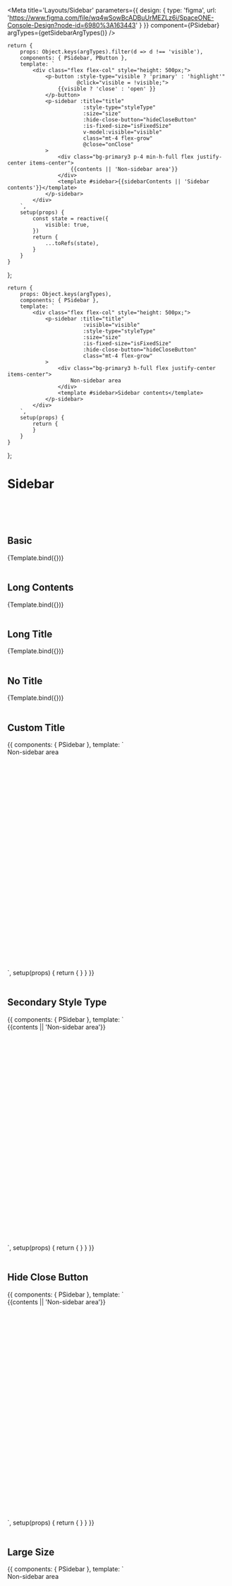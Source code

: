 

<Meta title='Layouts/Sidebar' parameters={{
    design: {
        type: 'figma',
        url: 'https://www.figma.com/file/wq4wSowBcADBuUrMEZLz6i/SpaceONE-Console-Design?node-id=6980%3A163443'
    }
}} component={PSidebar} argTypes={getSidebarArgTypes()} />


    return {
        props: Object.keys(argTypes).filter(d => d !== 'visible'),
        components: { PSidebar, PButton },
        template: `
            <div class="flex flex-col" style="height: 500px;">
                <p-button :style-type="visible ? 'primary' : 'highlight'"
                          @click="visible = !visible;">
                    {{visible ? 'close' : 'open' }}
                </p-button>
                <p-sidebar :title="title"
                            :style-type="styleType"
                            :size="size"
                            :hide-close-button="hideCloseButton"
                            :is-fixed-size="isFixedSize"
                            v-model:visible="visible"
                            class="mt-4 flex-grow"
                            @close="onClose"
                >
                    <div class="bg-primary3 p-4 min-h-full flex justify-center items-center">
                        {{contents || 'Non-sidebar area'}}
                    </div>
                    <template #sidebar>{{sidebarContents || 'Sidebar contents'}}</template>
                </p-sidebar>
            </div>
        `,
        setup(props) {
            const state = reactive({
                visible: true,
            })
            return {
                ...toRefs(state),
            }
        }
    }
};

    return {
        props: Object.keys(argTypes),
        components: { PSidebar },
        template: `
            <div class="flex flex-col" style="height: 500px;">
                <p-sidebar :title="title"
                            :visible="visible"
                            :style-type="styleType"
                            :size="size"
                            :is-fixed-size="isFixedSize"
                            :hide-close-button="hideCloseButton"
                            class="mt-4 flex-grow"
                >
                    <div class="bg-primary3 h-full flex justify-center items-center">
                        Non-sidebar area
                    </div>
                    <template #sidebar>Sidebar contents</template>
                </p-sidebar>
            </div>
        `,
        setup(props) {
            return {
            }
        }
    }
};


# Sidebar
<br/>
<br/>
<br/>

## Basic

<Canvas>
    <Story name="basic" argTypes={{
        contents: {
            defaultValue: ''
        },
        sidebarContents: {
            defaultValue: ''
        }
    }}>
        {Template.bind({})}
    </Story>
</Canvas>

<br/>
<br/>

## Long Contents

<Canvas>
    <Story name="long contents" argTypes={{
        contents: {
            defaultValue: faker.lorem.lines(100)
        },
        sidebarContents: {
            defaultValue: faker.lorem.lines(50)
        }
    }}>
        {Template.bind({})}
    </Story>
</Canvas>

<br/>
<br/>

## Long Title

<Canvas>
    <Story name="long title" argTypes={{
        contents: {
            defaultValue: ''
        },
        sidebarContents: {
            defaultValue: faker.lorem.lines(50)
        }
    }} args={{
        title: faker.lorem.lines(2)
    }}>
        {Template.bind({})}
    </Story>
</Canvas>

<br/>
<br/>

## No Title

<Canvas>
    <Story name="no title" argTypes={{
        contents: {
            defaultValue: ''
        },
        sidebarContents: {
            defaultValue: faker.lorem.lines(50)
        },
    }} args={{
        title: undefined
    }}>
        {Template.bind({})}
    </Story>
</Canvas>

<br/>
<br/>

## Custom Title

<Canvas>
    <Story name="custom title" argTypes={{
        contents: {
            defaultValue: ''
        },
        sidebarContents: {
            defaultValue: ''
        }
    }}>
        {{
            components: { PSidebar },
            template: `
            <div style="height: 500px;">
                <p-sidebar :visible="true"
                            class="mt-4"
                >
                    <div class="bg-primary3 h-full flex justify-center items-center">
                        Non-sidebar area
                    </div>
                    <template #title>
                        <strong class="text-coral">This is Custom Title</strong> with title slot.
                    </template>
                    <template #sidebar>Sidebar Contents</template>
                </p-sidebar>
            </div>
    <!--<div>-->`,
            setup(props) {
                return {
                }
            }
        }}
    </Story>
</Canvas>

<br/>
<br/>


## Secondary Style Type

<Canvas>
    <Story name="Secondary Style Type" argTypes={{
        contents: {
            defaultValue: ''
        },
        sidebarContents: {
            defaultValue: 'Style Type - Secondary'
        }
    }}>
        {{
            components: { PSidebar },
            template: `
            <div style="height: 500px;">
                <p-sidebar :visible="true"
                            title="Secondary Style Type"
                            style-type="secondary"
                            class="mt-4"
                >
                    <div class="bg-primary3 p-4 min-h-full flex justify-center items-center">
                        {{contents || 'Non-sidebar area'}}
                    </div>
                    <template #sidebar>{{sidebarContents || 'Sidebar contents'}}</template>
                </p-sidebar>
            </div>
    <!--<div>-->`,
            setup(props) {
                return {
                }
            }
        }}
    </Story>
</Canvas>

<br/>
<br/>

## Hide Close Button

<Canvas>
    <Story name="Hide Close Button" argTypes={{
        contents: {
            defaultValue: ''
        },
        sidebarContents: {
            defaultValue: 'Style Type - Secondary'
        }
    }}>
        {{
            components: { PSidebar },
            template: `
            <div style="height: 500px;">
                <p-sidebar :visible="true"
                            title="No Close Button"
                            :hide-close-button="true"
                            class="mt-4"
                >
                    <div class="bg-primary3 p-4 min-h-full flex justify-center items-center">
                        {{contents || 'Non-sidebar area'}}
                    </div>
                    <template #sidebar>{{sidebarContents || 'Sidebar contents'}}</template>
                </p-sidebar>
            </div>
    <!--<div>-->`,
            setup(props) {
                return {
                }
            }
        }}
    </Story>
</Canvas>

<br/>
<br/>

## Large Size

<Canvas>
    <Story name="Large Size">
        {{
            components: { PSidebar },
            template: `
            <div style="height: 500px;">
                <p-sidebar :visible="true"
                            title="Large Size"
                            :hide-close-button="true"
                            size="lg"
                            class="mt-4"
                >
                    <div class="bg-primary3 p-4 min-h-full flex justify-center items-center">
                        Non-sidebar area
                    </div>
                    <template #sidebar>Large Size</template>
                </p-sidebar>
            </div>
    <!--<div>-->`,
            setup(props) {
                return {
                }
            }
        }}
    </Story>
</Canvas>

<br/>
<br/>

## Medium Size

<Canvas>
    <Story name="Medium Size">
        {{
            components: { PSidebar },
            template: `
            <div style="height: 500px;">
                <p-sidebar :visible="true"
                            title="Medium Size"
                            :hide-close-button="true"
                            size="md"
                            class="mt-4"
                >
                    <div class="bg-primary3 p-4 min-h-full flex justify-center items-center">
                        Non-sidebar area
                    </div>
                    <template #sidebar>Medium Size</template>
                </p-sidebar>
            </div>
    <!--<div>-->`,
            setup(props) {
                return {
                }
            }
        }}
    </Story>
</Canvas>

<br/>
<br/>

<br/>
<br/>

## Small Size

<Canvas>
    <Story name="Small Size">
        {{
            components: { PSidebar },
            template: `
            <div style="height: 500px;">
                <p-sidebar :visible="true"
                            title="Small Size"
                            :hide-close-button="true"
                            size="sm"
                            class="mt-4"
                >
                    <div class="bg-primary3 p-4 min-h-full flex justify-center items-center">
                        Non-sidebar area
                    </div>
                    <template #sidebar>Small Size</template>
                </p-sidebar>
            </div>
    <!--<div>-->`,
            setup(props) {
                return {
                }
            }
        }}
    </Story>
</Canvas>

<br/>
<br/>

## Footer Slot

<Canvas>
    <Story name="Footer Slot">
        {{
            components: { PSidebar },
            template: `
            <div style="height: 500px;">
                <p-sidebar :visible="true"
                            title="Footer Sidebar"
                            :hide-close-button="true"
                            class="mt-4"
                >
                    <div class="bg-primary3 p-4 min-h-full flex justify-center items-center">
                        Non-sidebar area
                    </div>
                    <template #sidebar>content</template>
                    <template #footer>
                        <div class="bg-gray-200">Footer Area</div>
                    </template>
                </p-sidebar>
            </div>
    <!--<div>-->`,
            setup(props) {
                return {
                }
            }
        }}
    </Story>
</Canvas>

<br/>
<br/>

## Playground

<Canvas>
    <Story name="playground" >
        {Playground.bind({})}
    </Story>
</Canvas>

<ArgsTable story="playground" />
